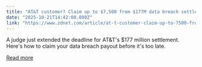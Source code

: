 ```yaml
---
title: "AT&T customer? Claim up to $7,500 from $177M data breach settlement - don't miss the new deadline"
date: "2025-10-21T14:42:00.000Z"
link: "https://www.zdnet.com/article/at-t-customer-claim-up-to-7500-from-177m-data-breach-settlement-dont-miss-the-new-deadline/"
---
```


A judge just extended the deadline for AT&T's $177 million settlement. Here's how to claim your data breach payout before it's too late.

[Read more](https://www.zdnet.com/article/at-t-customer-claim-up-to-7500-from-177m-data-breach-settlement-dont-miss-the-new-deadline/)
